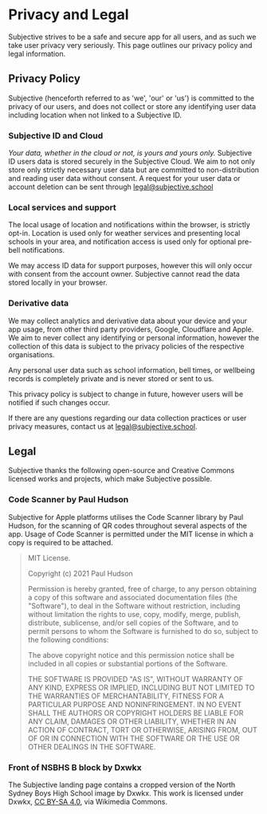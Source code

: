 # Privacy and Legal

Subjective strives to be a safe and secure app for all users, and as such we take user privacy very seriously. This page outlines our privacy policy and legal information.

## Privacy Policy

Subjective (henceforth referred to as 'we', 'our' or 'us') is committed to the privacy of our users, and does not collect or store any identifying user data including location when not linked to a Subjective ID.

### Subjective ID and Cloud

*Your data, whether in the cloud or not, is yours and yours only.*
Subjective ID users data is stored securely in the Subjective Cloud. We aim to not only store only strictly necessary user data but are committed to non-distribution and reading user data without consent.
A request for your user data or account deletion can be sent through [legal@subjective.school](mailto:legal@subjective.school)

### Local services and support

The local usage of location and notifications within the browser, is strictly opt-in. Location is used only for weather services and presenting local schools in your area, and notification access is used only for optional pre-bell notifications.

We may access ID data for support purposes, however this will only occur with consent from the account owner. Subjective cannot read the data stored locally in your browser.

### Derivative data

We may collect analytics and derivative data about your device and your app usage, from other third party providers, Google, Cloudflare and Apple. We aim to never collect any identifying or personal information, however the collection of this data is subject to the privacy policies of the respective organisations.

Any personal user data such as school information, bell times, or wellbeing records is completely private and is never stored or sent to us.

This privacy policy is subject to change in future, however users will be notified if such changes occur.

If there are any questions regarding our data collection practices or user privacy measures, contact us at [legal@subjective.school](mailto:legal@subjective.school).

## Legal

Subjective thanks the following open-source and Creative Commons licensed works and projects, which make Subjective possible.

### Code Scanner by Paul Hudson

Subjective for Apple platforms utilises the Code Scanner library by Paul Hudson, for the scanning of QR codes throughout several aspects of the app. Usage of Code Scanner is permitted under the MIT license in which a copy is required to be attached.

> MIT License.
>
> Copyright (c) 2021 Paul Hudson
>
> Permission is hereby granted, free of charge, to any person obtaining a copy of this software and associated documentation files (the "Software"), to deal in the Software without restriction, including without limitation the rights to use, copy, modify, merge, publish, distribute, sublicense, and/or sell copies of the Software, and to permit persons to whom the Software is furnished to do so, subject to the following conditions:
>
> The above copyright notice and this permission notice shall be included in all copies or substantial portions of the Software.
>
> THE SOFTWARE IS PROVIDED "AS IS", WITHOUT WARRANTY OF ANY KIND, EXPRESS OR IMPLIED, INCLUDING BUT NOT LIMITED TO THE WARRANTIES OF MERCHANTABILITY, FITNESS FOR A PARTICULAR PURPOSE AND NONINFRINGEMENT. IN NO EVENT SHALL THE AUTHORS OR COPYRIGHT HOLDERS BE LIABLE FOR ANY CLAIM, DAMAGES OR OTHER LIABILITY, WHETHER IN AN ACTION OF CONTRACT, TORT OR OTHERWISE, ARISING FROM, OUT OF OR IN CONNECTION WITH THE SOFTWARE OR THE USE OR OTHER DEALINGS IN THE SOFTWARE.

### Front of NSBHS B block by Dxwkx

The Subjective landing page contains a cropped version of the North Sydney Boys High School image by Dxwkx.
This work is licensed under Dxwkx, [CC BY-SA 4.0](https://creativecommons.org/licenses/by-sa/4.0), via Wikimedia Commons.
